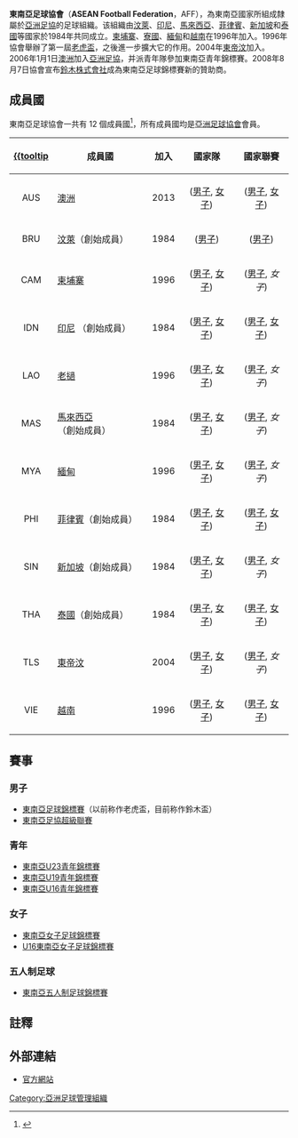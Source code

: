 {{noteTA
|T=zh-hans:东南亚足球协会; zh-cn:东南亚足球联合会; zh-tw:東南亞足球聯盟; zh-hk:東南亞足球協會;
|1=zh-hans:东南亚足球协会; zh-cn:东南亚足球联合会; zh-tw:東南亞足球聯盟; zh-hk:東南亞足球協會;
|2=zh-hans:协会; zh-tw:聯盟; zh-hk:協會;
|3=zh-hans:印度尼西亚;zh-hk:印尼;zh-tw:印尼;
|4=zh-hans:澳大利亚;zh-hk:澳洲;zh-tw:澳洲;
|5=zh-hans:亚足联; zh-tw:亞洲足聯; zh-hk:亞洲足協;
}}

{{Infobox Organization
|name = 東南亞足球協會
|image = 東南亞足球協會logo.png
|size = 200px
|caption =
|map = AFFmap.png
|mcaption = 東南亞足球協會成員
|motto =
|formation = 1984年1月31日
|type = 體育聯盟
|headquarters =
|membership = 12個會員成員
|leader_title = 主席
|leader_name = Mr. H. Kardono (印尼)
|website = aseanfootball.org
}}

'''東南亞足球協會'''（'''ASEAN Football Federation'''，AFF），為東南亞國家所組成隸屬於[[亞洲足協|亞洲足協]]的足球組織。该組織由[[汶萊|汶萊]]、[[印尼|印尼]]、[[馬來西亞|馬來西亞]]、[[菲律賓|菲律賓]]、[[新加坡|新加坡]]和[[泰國|泰國]]等國家於1984年共同成立。[[柬埔寨|柬埔寨]]、[[寮國|寮國]]、[[緬甸|緬甸]]和[[越南|越南]]在1996年加入。1996年協會舉辦了第一屆[[東南亞足球錦標賽|老虎盃]]，之後進一步擴大它的作用。2004年[[東帝汶|東帝汶]]加入。2006年1月1日[[澳洲|澳洲]]加入[[亞洲足協|亞洲足協]]，并派青年隊參加東南亞青年錦標賽。2008年8月7日協會宣布[[鈴木株式會社|鈴木株式會社]]成為東南亞足球錦標賽新的贊助商。

== 成員國 ==
東南亞足球協會一共有 12 個成員國<ref>{{Cite web |url=http://www.aseanfootball.org/v2/?page_id=6912 |title=AFF - Southeast Asian Football Federation Official Website - 12 Football Associations<!-- Bot generated title --> |access-date=2020-01-24 |archive-date=2016-04-04 |archive-url=https://web.archive.org/web/20160404222456/http://www.aseanfootball.org/v2/?page_id=6912 |dead-url=no }}</ref>，所有成員國均是[[亞洲足球協會|亞洲足球協會]]會員。

{| class="wikitable sortable" width="65%"
|-
! [[國際足總國家代碼列表|{{tooltip]] !! 成員國 !! 加入 !! 國家隊 !! 國家聯賽
|-
|align=center|AUS ||{{flagicon|AUS}} [[澳大利亞足球協會|澳洲]] ||align=center|2013 ||align=center|([[澳洲國家足球隊|男子]], [[澳大利亞國家女子足球隊|女子]]) ||align=center|([[澳大利亞職業足球聯賽|男子]], [[澳洲女子足球聯賽|女子]])
|-
|align=center|BRU ||{{flagicon|BRU}} [[汶萊國家足球協會|汶萊]]（創始成員） ||align=center|1984 ||align=center|([[汶萊國家足球隊|男子]]) ||align=center|([[汶萊足球超級聯賽|男子]])
|-
|align=center|CAM ||{{flagicon|CAM}} [[柬埔寨足球協會|柬埔寨]] ||align=center|1996 ||align=center|([[柬埔寨國家足球隊|男子]], [[柬埔寨國家女子足球隊|女子]]) ||align=center|([[柬埔寨足球聯賽|男子]], ''女子'')
|-
|align=center|IDN ||{{flagicon|IDN}} [[印尼足球協會|印尼]] （創始成員）||align=center|1984 ||align=center|([[印尼國家足球隊|男子]], [[印尼國家女子足球隊|女子]]) ||align=center|([[印尼甲組聯賽|男子]], [[印尼女子甲組聯賽|女子]])
|-
|align=center|LAO ||{{flagicon|LAO}} [[老撾足球協會|老撾]] ||align=center|1996 ||align=center|([[老撾國家足球隊|男子]], [[老撾國家女子足球隊|女子]]) ||align=center|([[老撾超級足球聯賽|男子]], ''女子'')
|-
|align=center|MAS ||{{flagicon|MAS}} [[馬來西亞足球協會|馬來西亞]]（創始成員） ||align=center|1984 ||align=center|([[馬來西亞國家足球隊|男子]], [[馬來西亞國家女子足球隊|女子]]) ||align=center|([[馬來西亞超級足球聯賽|男子]], ''女子'')
|-
|align=center|MYA ||{{flagicon|MYA}} [[緬甸足球協會|緬甸]] ||align=center|1996 ||align=center|([[緬甸國家足球隊|男子]], [[緬甸國家女子足球隊|女子]]) ||align=center|([[緬甸國家足球聯賽|男子]], ''女子'')
|-
|align=center|PHI ||{{flagicon|PHI}} [[菲律賓足球協會|菲律賓]]（創始成員） ||align=center|1984 ||align=center|([[菲律賓國家足球隊|男子]], [[菲律賓國家女子足球隊|女子]]) ||align=center|([[菲律賓足球聯賽|男子]], [[菲律賓女子足球聯賽|女子]])
|-
|align=center|SIN ||{{flagicon|SIN}} [[新加坡足球協會|新加坡]]（創始成員） ||align=center|1984 ||align=center|([[新加坡國家足球隊|男子]], [[新加坡國家女子足球隊|女子]]) ||align=center|([[新加坡超級足球聯賽|男子]], ''女子'')
|-
|align=center|THA ||{{flagicon|THA}} [[泰國足球協會|泰國]]（創始成員） ||align=center|1984 ||align=center|([[泰國國家足球隊|男子]], [[泰國國家女子足球隊|女子]]) ||align=center|([[泰國甲組足球聯賽|男子]], [[泰國女子聯賽|女子]])
|-
|align=center|TLS ||{{flagicon|TLS}} [[東帝汶足球協會|東帝汶]] ||align=center|2004 ||align=center|([[東帝汶國家足球隊|男子]], [[東帝汶國家女子足球隊|女子]]) ||align=center|([[東帝汶業餘足球聯賽|男子]], ''女子'')
|-
|align=center|VIE ||{{flagicon|VIE}} [[越南足球協會|越南]] ||align=center|1996 ||align=center|([[越南國家足球隊|男子]], [[越南國家女子足球隊|女子]]) ||align=center|([[越南足球甲級聯賽|男子]], [[越南女子足球錦標賽|女子]])
|}

==賽事==

=== 男子 ===
*[[東南亞足球錦標賽|東南亞足球錦標賽]]（以前称作老虎盃，目前称作鈴木盃）
*[[東南亞足協超級聯賽|東南亞足協超級聯賽]]

===青年===

*[[東南亞U23青年錦標賽|東南亞U23青年錦標賽]]
*[[東南亞U19青年錦標賽|東南亞U19青年錦標賽]]
*[[東南亞U16青年錦標賽|東南亞U16青年錦標賽]]

===女子===
*[[東南亞女子足球錦標賽|東南亞女子足球錦標賽]]
*[[U16東南亞女子足球錦標賽|U16東南亞女子足球錦標賽]]

===五人制足球===
*[[東南亞五人制足球錦標賽|東南亞五人制足球錦標賽]]

==註釋==
{{reflist}}

== 外部連結 ==
*[https://web.archive.org/web/20121028162602/http://www.aseanfootball.org/ 官方網站]

{{AFC teams}}

[[Category:亞洲足球管理組織|Category:亞洲足球管理組織]]